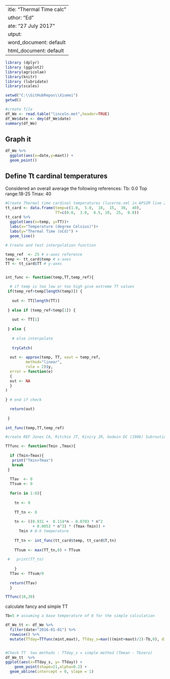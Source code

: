  ---
title: "Thermal Time calc"
author: "Ed"
date: "27 July 2017"
output:
  word_document: default
  html_document: default
---

```r

library (dplyr)
library (ggplot2)
library(agricolae)
library(knitr)
library (lubridate)
library(scales)

```



```r
setwd("C:\\GitHubRepos\\Xiumei")
getwd()

#create file
df_We <- read.table("lincoln.met",header=TRUE)
df_We$date <- dmy(df_We$date)
summary(df_We)
```

## Graph it 

```r

df_We %>%
  ggplot(aes(x=date,y=maxt)) +
  geom_point()

```

## Define Tt cardinal temperatures

Considered an overall average the following references:
Tb: 0.0
Top range:18-25
Tmax: 40


```r
#Create Thermal time cardinal temperatures (lucerne.xml in APSIM line 206)
tt_card <- data.frame(temp=c(1.0,  5.0,  10,  15,  30,  40),
                      TT=c(0.0,  3.0,  6.5, 10,  25,  0.0))
tt_card %>%
  ggplot(aes(x=temp, y=TT))+
  labs(x="Temperature (degree Celsius)")+
  labs(y="Thermal Time (oCd)") +
  geom_line()

```

```r

# Create and test interpolation function 

temp_ref  <- 25 # x-axes reference
temp <- tt_card$temp # x-axes
TT <- tt_card$TT # y-axes


int_func <- function(temp,TT,temp_ref){

  # if temp is too low or too high give extreme TT values
 if(temp_ref>temp[length(temp)]) {
   
   out <- TT[length(TT)] 
   
 } else if (temp_ref<temp[1]) {
   
   out <- TT[1]
   
 } else {
   
   # else interpolate
   
   tryCatch(  
   
  out <- approx(temp, TT, xout = temp_ref, 
         method="linear", 
         rule = 2)$y,
  error = function(e) 
  {
  out <- NA
  }
) 
  
} # end if check

  return(out)  
  
 }
  
int_func(temp,TT,temp_ref)

```

```r

#create REF Jones CA, Ritchie JT, Kiniry JR, Godwin DC (1986) Subroutine structure.In 'CERES-Maize: A simulation model of maize growth anddevelopment'. (Eds CA Jones, JR Kiniry) pp. 49-194. (Texas A&M University Press: Texas, USA

TTfunc <- function(Tmin ,Tmax){         
 
  if (Tmin>Tmax){
   print("Tmin>Tmax")
   break
 } 
  
  TTav  <- 0
  TTsum <- 0
  
  for(n in 1:8){ 
    
    tn <- 0
    
    TT_tn <- 0
    
    tn <- ((0.931 +  0.114*n - 0.0703 * n^2
            + 0.0053 * n^3) * (Tmax-Tmin)) + 
      Tmin # 8-h temperature
    
    TT_tn <- int_func(tt_card$temp, tt_card$T,tn) 
    
    TTsum <- max(TT_tn,0) + TTsum
    
 #   print(TT_tn)
    
    }
  TTav <- TTsum/8
  
  return(TTav)
  }

TTfunc(10,30)

```
calculate fancy and simple TT 
```r

Tb=5 # assuming a base temperature of 8 for the simple calculation

df_We_tt <- df_We %>%
  filter(date>"2016-01-01") %>%
  rowwise() %>%
  mutate(TTday=TTfunc(mint,maxt), TTday_s=max(((mint+maxt)/2)-Tb,0), diff=(TTday_s/TTday)*100)



```


```r
#Check TT  two methods : TTday_s = simple method (Tmean - Tbzero)
df_We_tt  %>% 
ggplot(aes(x=TTday_s, y= TTday)) +
    geom_point(shape=21,alpha=0.2) +
  geom_abline(intercept = 0, slope = 1)

```

